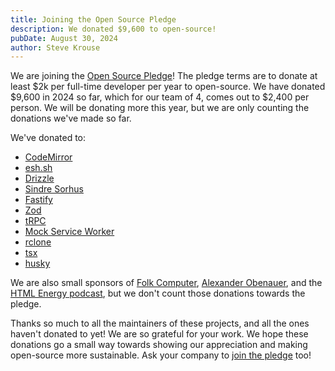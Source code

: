 ```yaml
---
title: Joining the Open Source Pledge
description: We donated $9,600 to open-source!
pubDate: August 30, 2024
author: Steve Krouse
---
```


We are joining the [Open Source Pledge](https://osspledge.com/)! The pledge terms are to donate at least $2k per full-time developer per year to open-source. We have donated $9,600 in 2024 so far, which for our team of 4, comes out to $2,400 per person. We will be donating more this year, but we are only counting the donations we've made so far.

We've donated to:

- [CodeMirror](https://codemirror.net/)
- [esh.sh](https://esm.sh/)
- [Drizzle](https://orm.drizzle.team/)
- [Sindre Sorhus](https://github.com/sindresorhus)
- [Fastify](https://fastify.dev/)
- [Zod](https://zod.dev/)
- [tRPC](https://trpc.io/)
- [Mock Service Worker](https://mswjs.io/)
- [rclone](https://rclone.org/)
- [tsx](https://tsx.is/)
- [husky](https://typicode.github.io/husky/)

We are also small sponsors of [Folk Computer](https://folk.computer/), [Alexander Obenauer](https://alexanderobenauer.com/), and the [HTML Energy podcast](https://html.energy/), but we don't count those donations towards the pledge.

Thanks so much to all the maintainers of these projects, and all the ones haven't donated to yet! We are so grateful for your work. We hope these donations go a small way towards showing our appreciation and making open-source more sustainable. Ask your company to [join the pledge](https://osspledge.com/join/) too!
